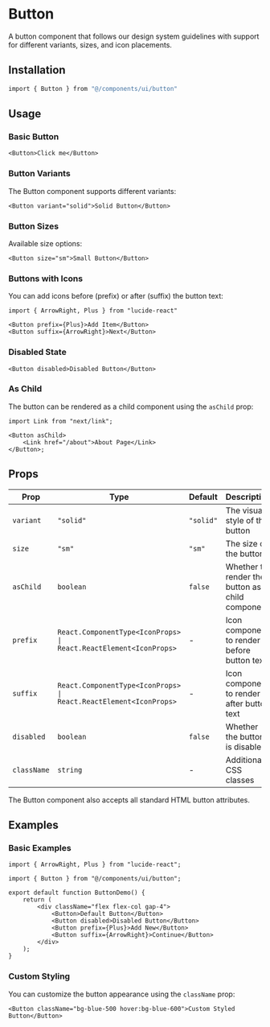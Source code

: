 
# Button

A button component that follows our design system guidelines with support for different variants, sizes, and icon placements.

## Installation

```bash
import { Button } from "@/components/ui/button"
```

## Usage

### Basic Button

```tsx
<Button>Click me</Button>
```

### Button Variants

The Button component supports different variants:

```tsx
<Button variant="solid">Solid Button</Button>
```

### Button Sizes

Available size options:

```tsx
<Button size="sm">Small Button</Button>
```

### Buttons with Icons

You can add icons before (prefix) or after (suffix) the button text:

```tsx
import { ArrowRight, Plus } from "lucide-react"

<Button prefix={Plus}>Add Item</Button>
<Button suffix={ArrowRight}>Next</Button>
```

### Disabled State

```tsx
<Button disabled>Disabled Button</Button>
```

### As Child

The button can be rendered as a child component using the `asChild` prop:

```tsx
import Link from "next/link";

<Button asChild>
	<Link href="/about">About Page</Link>
</Button>;
```

## Props

| Prop        | Type                                                              | Default   | Description                                       |
| ----------- | ----------------------------------------------------------------- | --------- | ------------------------------------------------- |
| `variant`   | `"solid"`                                                         | `"solid"` | The visual style of the button                    |
| `size`      | `"sm"`                                                            | `"sm"`    | The size of the button                            |
| `asChild`   | `boolean`                                                         | `false`   | Whether to render the button as a child component |
| `prefix`    | `React.ComponentType<IconProps> \| React.ReactElement<IconProps>` | -         | Icon component to render before button text       |
| `suffix`    | `React.ComponentType<IconProps> \| React.ReactElement<IconProps>` | -         | Icon component to render after button text        |
| `disabled`  | `boolean`                                                         | `false`   | Whether the button is disabled                    |
| `className` | `string`                                                          | -         | Additional CSS classes                            |

The Button component also accepts all standard HTML button attributes.

## Examples

### Basic Examples

```tsx
import { ArrowRight, Plus } from "lucide-react";

import { Button } from "@/components/ui/button";

export default function ButtonDemo() {
	return (
		<div className="flex flex-col gap-4">
			<Button>Default Button</Button>
			<Button disabled>Disabled Button</Button>
			<Button prefix={Plus}>Add New</Button>
			<Button suffix={ArrowRight}>Continue</Button>
		</div>
	);
}
```

### Custom Styling

You can customize the button appearance using the `className` prop:

```tsx
<Button className="bg-blue-500 hover:bg-blue-600">Custom Styled Button</Button>
```
